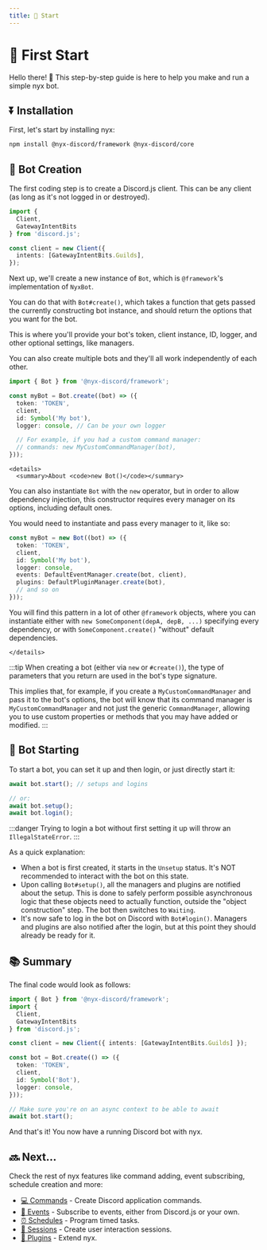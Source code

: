 ```yaml
---
title: 🚀 Start
---
```


# 🚀 First Start

Hello there! 👋 This step-by-step guide is here to help you make and run a simple nyx bot.

## ⏬ Installation

First, let's start by installing nyx:

```bash npm2yarn
npm install @nyx-discord/framework @nyx-discord/core
```

## 👷 Bot Creation

The first coding step is to create a Discord.js client. This can be any client (as long as it's not logged in or destroyed).

```ts
import {
  Client,
  GatewayIntentBits
} from 'discord.js';

const client = new Client({
  intents: [GatewayIntentBits.Guilds],
});
```

Next up, we'll create a new instance of `Bot`, which is `@framework`'s implementation of `NyxBot`.

You can do that with `Bot#create()`, which takes a function that gets passed the currently constructing bot
instance, and should return the options that you want for the bot.

This is where you'll provide your bot's token, client instance, ID, logger, and other optional settings, like managers.

You can also create multiple bots and they'll all work independently of each other.

```ts
import { Bot } from '@nyx-discord/framework';

const myBot = Bot.create((bot) => ({
  token: 'TOKEN',
  client,
  id: Symbol('My bot'),
  logger: console, // Can be your own logger

  // For example, if you had a custom command manager:
  // commands: new MyCustomCommandManager(bot),
}));
```

```mdx-code-block
<details>
  <summary>About <code>new Bot()</code></summary>
```
You can also instantiate <code>Bot</code> with the <code>new</code> operator, but in order to allow dependency
injection, this constructor requires every manager on its options, including default ones.

You would need to instantiate and pass every manager to it, like so:

```ts
const myBot = new Bot((bot) => ({
  token: 'TOKEN',
  client,
  id: Symbol('My bot'),
  logger: console,
  events: DefaultEventManager.create(bot, client),
  plugins: DefaultPluginManager.create(bot),
  // and so on
}));
```

You will find this pattern in a lot of other `@framework` objects, where you can instantiate either with
`new SomeComponent(depA, depB, ...)` specifying every dependency, or with `SomeComponent.create()`
"without" default dependencies.

```mdx-code-block
</details>
```

:::tip
When creating a bot (either via `new` or `#create()`), the type of parameters that you return are used in the bot's
type signature.

This implies that, for example, if you create a `MyCustomCommandManager` and pass it to the bot's options, the bot will
know that its command manager is `MyCustomCommandManager` and not just the generic `CommandManager`, allowing you to use
custom properties or methods that you may have added or modified.
:::

## 🚀 Bot Starting

To start a bot, you can set it up and then login, or just directly start it:

```ts
await bot.start(); // setups and logins

// or:
await bot.setup();
await bot.login();
```

:::danger
Trying to login a bot without first setting it up will throw an `IllegalStateError`.
:::

As a quick explanation:

* When a bot is first created, it starts in the `Unsetup` status. It's NOT recommended to interact with the bot on this state.
* Upon calling `Bot#setup()`, all the managers and plugins are notified about the setup. This is done to safely perform
possible asynchronous logic that these objects need to actually function, outside the "object construction" step. The
bot then switches to `Waiting`.
* It's now safe to log in the bot on Discord with `Bot#login()`. Managers and plugins are also notified after the login,
but at this point they should already be ready for it.

## 📚 Summary

The final code would look as follows:

```ts
import { Bot } from '@nyx-discord/framework';
import {
  Client,
  GatewayIntentBits
} from 'discord.js';

const client = new Client({ intents: [GatewayIntentBits.Guilds] });

const bot = Bot.create(() => ({
  token: 'TOKEN',
  client,
  id: Symbol('Bot'),
  logger: console,
}));

// Make sure you're on an async context to be able to await
await bot.start();
```

And that's it! You now have a running Discord bot with nyx.

## 🔜 Next...

Check the rest of nyx features like command adding, event subscribing, schedule creation and more:

* [💻 Commands](./features/commands/command-overview.mdx) - Create Discord application commands.
* [📸 Events](./features/events/event-overview.mdx) - Subscribe to events, either from Discord.js or your own.
* [️⏰ Schedules](./features/schedules/schedule-overview.mdx) - Program timed tasks.
* [👤 Sessions](./features/sessions/session-overview.mdx) - Create user interaction sessions.
* [️🧩 Plugins](./features/plugins/plugin-overview) - Extend nyx.
